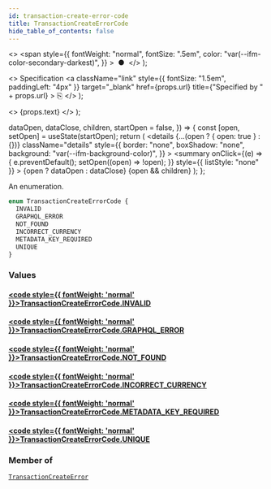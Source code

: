 ```yaml
---
id: transaction-create-error-code
title: TransactionCreateErrorCode
hide_table_of_contents: false
---
```


  <>
    <span
      style={{
        fontWeight: "normal",
        fontSize: ".5em",
        color: "var(--ifm-color-secondary-darkest)",
      }}
    >
      &nbsp;●&nbsp;
    </span>
  </>
);

  <>
    Specification
    <a
      className="link"
      style={{ fontSize: "1.5em", paddingLeft: "4px" }}
      target="\_blank"
      href={props.url}
      title={"Specified by " + props.url}
    >
      ⎘
    </a>
  </>
);

  <>
    <span className={props.class}>{props.text}</span>
  </>
);


  dataOpen,
  dataClose,
  children,
  startOpen = false,
}) => {
  const [open, setOpen] = useState(startOpen);
  return (
    <details
      {...(open ? { open: true } : {})}
      className="details"
      style={{
        border: "none",
        boxShadow: "none",
        background: "var(--ifm-background-color)",
      }}
    >
      <summary
        onClick={(e) => {
          e.preventDefault();
          setOpen((open) => !open);
        }}
        style={{ listStyle: "none" }}
      >
        {open ? dataOpen : dataClose}
      </summary>
      {open && children}
    </details>
  );
};

An enumeration.

```graphql
enum TransactionCreateErrorCode {
  INVALID
  GRAPHQL_ERROR
  NOT_FOUND
  INCORRECT_CURRENCY
  METADATA_KEY_REQUIRED
  UNIQUE
}
```

### Values

#### [<code style={{ fontWeight: 'normal' }}>TransactionCreateErrorCode.<b>INVALID</b></code>](#)

>

#### [<code style={{ fontWeight: 'normal' }}>TransactionCreateErrorCode.<b>GRAPHQL_ERROR</b></code>](#)

>

#### [<code style={{ fontWeight: 'normal' }}>TransactionCreateErrorCode.<b>NOT_FOUND</b></code>](#)

>

#### [<code style={{ fontWeight: 'normal' }}>TransactionCreateErrorCode.<b>INCORRECT_CURRENCY</b></code>](#)

>

#### [<code style={{ fontWeight: 'normal' }}>TransactionCreateErrorCode.<b>METADATA_KEY_REQUIRED</b></code>](#)

>

#### [<code style={{ fontWeight: 'normal' }}>TransactionCreateErrorCode.<b>UNIQUE</b></code>](#)

>

### Member of

[`TransactionCreateError`](../../../api-reference/payments/objects/transaction-create-error) <Badge class="badge badge--secondary" text="object"/>
